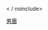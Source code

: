 {{Navbox
| name = 奥林匹克运动会乒乓球男子团体冠军
| title = [[File:Olympic rings.svg|30px]] [[奥林匹克运动会乒乓球比赛奖牌获得者列表#男子|奥林匹克运动会乒乓球比赛男子团体冠军]]
| titlestyle=background:gold;
| liststyle = text-align:left;
| listclass = plainlist
| list1 = {{div col|colwidth=20em}}
* [[2008年夏季奥林匹克运动会乒乓球比赛|2008年]]：{{flagIOC|CHN|2008年夏季}}（[[马琳]] / [[王皓 (乒乓球运动员)|王皓]] / [[王励勤]] / 替补：[[陈玘]]）
* [[2012年夏季奥林匹克运动会乒乓球比赛|2012年]]：{{flagIOC|CHN|2012年夏季}}（[[张继科]] / [[王皓 (乒乓球运动员)|王皓]] / [[马龙 (乒乓球运动员)|馬龍]] / 替补：[[许昕]]）
* [[2016年夏季奥林匹克运动会乒乓球比赛|2016年]]：{{flagIOC|CHN|2016年夏季}}（[[张继科]] / [[马龙 (乒乓球运动员)|馬龍]] / [[许昕]] / 替补：[[樊振东]]）
* [[2020年夏季奥林匹克运动会乒乓球比赛|2020年]]：{{flagIOC|CHN|2020年夏季}}（[[樊振东]] / [[马龙 (乒乓球运动员)|馬龍]] / [[许昕]] / 替补：[[王楚钦]]）

{{div col end}}
}}<noinclude>
{{collapsible option}}
[[Category:奧林匹克運動會乒乓球比賽冠軍模板|男團]]
< / noinclude>